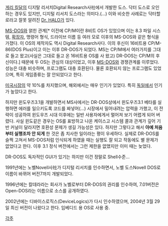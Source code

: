 [[게리 킬달]]의 디지탈 리서치Digital Research사社에서 개발한 도스.
닥터 도스로 오인하는 경우도 있지만, 디지털 리서치 도스라는 의미다.(...) 이와 비슷한 사례로는 닥터할로라고 잘못 알려진 [[Dr. HALO]]가 있다.

[[MS-DOS]]와 얽힌 관계[* 이전에 CP/M이란 8비트 OS가 있었으며 이는 8.3 파일 시스템, [[확장자]], 명령어 형식, 드라이브 이름 등 여러 모로 이후의 MS-DOS와 같은 형식을 가졌다. 이 OS의 제작자도 역시 Digital Research사다. 이의 후신이 16비트용 CP/M-86(DOS Plus)이고 이는 이후 DR-DOS가 되었다. MS는 CP/M에서 여러가지를 그대로 들고 왔고(사실은 그대로 들고 온 16비트용 OS를 사 왔고) DR-DOS는 CP/M의 후신이다.] 때문에 두 OS는 관심의 대상이었고, 이후 [[MS-DOS]]와 경쟁관계를 이루었다. 성능은 대충 비슷하며, 프로그램도 대충 호환된다. 물론 호환되지 않는 프로그램도 있었으며, 특히 게임종류는 잘 안되었다고 한다.

[[미국]]시장의 약 10%를 차지했으며, 해외에서는 매우 인기가 있었다. 특히 [[독일]]에서 인기가 높았다고 한다.

하지만 윈도우즈3.1을 개발하면서 MS사에서는 DR-DOS상에서 윈도우즈3.1 베타를 실행하면 에러를 일으키도록 코드를 짜넣어(...) 시장에서 밀어내려는 압력을 가했고, 이 전략이 성공하여 윈도우즈 시대 이후에는 일반 사용자에게서 멀어져 보기 어렵게 되어 버렸다. 사실 윈도같은 경우는 OS를 표방하고 나온 케이스고 시스템 콜과 관계가 깊어 기반 커널이 달라지면 호환성 문제가 생길 가능성은 있다. 하지만 그렇다고 해서 '''아예 처음부터 실행조차 안 되게''' 한 것은 좀 치사한 일이라는 평이 우세하다. 실제로 DR-DOS를 슬쩍 고쳐서 MS-DOS처럼 인식되게 하였을 때는 실행도 잘 되고 작동에도 별 문제가 없었다고 한다. 이후 3.1 정식 버전에서는 그런 제한을 없앴지만 이미 때는 늦었다.

DR-DOS도 독자적인 GUI가 있기는 하지만 이건 정말로 Shell수준...

1991년에는 노벨Novell사社가 디지털 리서치를 인수하면서, 노벨 도스Novell DOS로 이름이 바뀌어 버전7까지 개발되었다.

1996년에는 칼데라라는 회사가 노벨로부터 DR-DOS의 권리를 인수하여, 7.01버전은 Open-DOS라는 이름으로 소스를 공개하였다.

2002년에는 디바이스로직스(DeviceLogics)가 다시 인수하였으며, 2004년 3월 29일 최신 버전이 나왔다고 한다. 임베디드 용 OS로 사용 중.

[[각주]]
